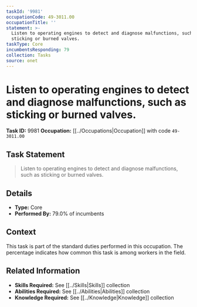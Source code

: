 ```yaml
---
taskId: '9981'
occupationCode: 49-3011.00
occupationTitle: ''
statement: >-
  Listen to operating engines to detect and diagnose malfunctions, such as
  sticking or burned valves.
taskType: Core
incumbentsResponding: 79
collection: Tasks
source: onet
---
```

# Listen to operating engines to detect and diagnose malfunctions, such as sticking or burned valves.

**Task ID:** 9981
**Occupation:** [[../Occupations|Occupation]] with code `49-3011.00`

## Task Statement

> Listen to operating engines to detect and diagnose malfunctions, such as sticking or burned valves.

## Details

- **Type:** Core
- **Performed By:** 79.0% of incumbents

## Context

This task is part of the standard duties performed in this occupation. The percentage indicates how common this task is among workers in the field.

## Related Information

- **Skills Required:** See [[../Skills|Skills]] collection
- **Abilities Required:** See [[../Abilities|Abilities]] collection
- **Knowledge Required:** See [[../Knowledge|Knowledge]] collection
